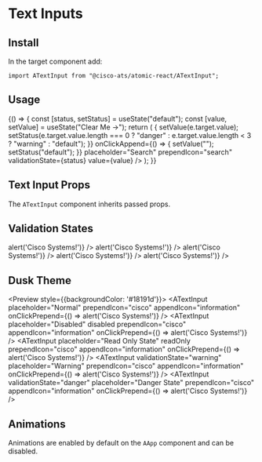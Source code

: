 

<Meta title="Components/Text Inputs" component={ATextInput} />

# Text Inputs

## Install

In the target component add:

```
import ATextInput from "@cisco-ats/atomic-react/ATextInput";
```

## Usage

<Preview>
  <Story name="usage-1">
    <AApp>
      <YourComponent>
    {() => {
      const [status, setStatus] = useState("default");
      const [value, setValue] = useState("Clear Me ->");
      return (
        <ATextInput
          appendIcon="close"
          onChange={(e) => { setValue(e.target.value); setStatus(e.target.value.length === 0 ? "danger" : e.target.value.length < 3 ? "warning" : "default"); }}
          onClickAppend={() => { setValue(""); setStatus("default"); }}
          placeholder="Search"
          prependIcon="search"
          validationState={status}
          value={value} />
      );
    }}
      </YourComponent>
    </AApp>
  </Story>
</Preview>

## Text Input Props

The `ATextInput` component inherits passed props.

<Props of={ATextInput} />

## Validation States

<Preview>
  <Story name="validation-1">
    <AApp>
      <ATextInput placeholder="Normal" />
      <ATextInput placeholder="Normal" prependIcon="cisco" appendIcon="information" onClickPrepend={() => alert('Cisco Systems!')} />
      <ATextInput placeholder="Disabled" disabled />
      <ATextInput placeholder="Disabled" disabled prependIcon="cisco" appendIcon="information" onClickPrepend={() => alert('Cisco Systems!')} />
      <ATextInput placeholder="Read Only State" readOnly />
      <ATextInput placeholder="Read Only State" readOnly prependIcon="cisco" appendIcon="information" onClickPrepend={() => alert('Cisco Systems!')} />
      <ATextInput validationState="warning" placeholder="Warning State" />
      <ATextInput validationState="warning" placeholder="Warning" prependIcon="cisco" appendIcon="information" onClickPrepend={() => alert('Cisco Systems!')} />
      <ATextInput validationState="danger" placeholder="Danger State" />
      <ATextInput validationState="danger" placeholder="Danger State" prependIcon="cisco" appendIcon="information" onClickPrepend={() => alert('Cisco Systems!')} />
    </AApp>
  </Story>
</Preview>

## Dusk Theme

<Preview style={{backgroundColor: '#18191d'}}>
  <Story name="dusk-1">
    <AApp theme="dusk">
      <ATextInput placeholder="Normal" />
      <ATextInput placeholder="Normal" prependIcon="cisco" appendIcon="information" onClickPrepend={() => alert('Cisco Systems!')} />
      <ATextInput placeholder="Disabled" disabled />
      <ATextInput placeholder="Disabled" disabled prependIcon="cisco" appendIcon="information" onClickPrepend={() => alert('Cisco Systems!')} />
      <ATextInput placeholder="Read Only State" readOnly />
      <ATextInput placeholder="Read Only State" readOnly prependIcon="cisco" appendIcon="information" onClickPrepend={() => alert('Cisco Systems!')} />
      <ATextInput validationState="warning" placeholder="Warning State" />
      <ATextInput validationState="warning" placeholder="Warning" prependIcon="cisco" appendIcon="information" onClickPrepend={() => alert('Cisco Systems!')} />
      <ATextInput validationState="danger" placeholder="Danger State" />
      <ATextInput validationState="danger" placeholder="Danger State" prependIcon="cisco" appendIcon="information" onClickPrepend={() => alert('Cisco Systems!')} />
    </AApp>
  </Story>
</Preview>

## Animations

Animations are enabled by default on the `AApp` component and can be disabled.

<Preview>
  <Story name="animations-1">
    <AApp>
      <ATextInput placeholder="Animated" />
    </AApp>
  </Story>
  <Story name="animations-2">
    <AApp animations={false}>
      <ATextInput placeholder="Not Animated" />
    </AApp>
  </Story>
</Preview>
